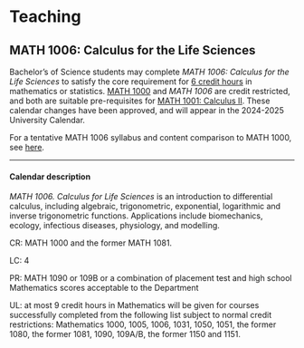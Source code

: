 # Teaching {-}

## MATH 1006: Calculus for the Life Sciences {-}

Bachelor's of Science students may complete _MATH 1006: Calculus for the Life Sciences_ to satisfy the core requirement for [6 credit hours](https://www.mun.ca/university-calendar/st-johns-campus/faculty-of-science/4/3/) in mathematics or statistics. [MATH 1000](https://www.mun.ca/university-calendar/st-johns-campus/faculty-of-science/13/9/) and _MATH 1006_ are credit restricted, and both are suitable pre-requisites for [MATH 1001: Calculus II](https://www.mun.ca/university-calendar/st-johns-campus/faculty-of-science/13/9/). These calendar changes have been approved, and will appear in the 2024-2025 University Calendar.


For a tentative MATH 1006 syllabus and content comparison to MATH 1000, see [here](https://github.com/ahurford/website/blob/main/MATH_1006.pdf).

---

#### Calendar description {-}

_MATH 1006. Calculus for Life Sciences_ is an introduction to differential calculus, including algebraic, trigonometric, exponential, logarithmic and inverse trigonometric functions. Applications include biomechanics, ecology, infectious diseases, physiology, and modelling.

CR: MATH 1000 and the former MATH 1081.

LC: 4 

PR: MATH 1090 or 109B or a combination of placement test and high school Mathematics scores acceptable to the Department 

UL: at most 9 credit hours in Mathematics will be given for courses successfully completed from the following list subject to normal credit restrictions: Mathematics 1000, 1005, 1006, 1031, 1050, 1051, the former 1080, the former 1081, 1090, 109A/B, the former 1150 and 1151.




